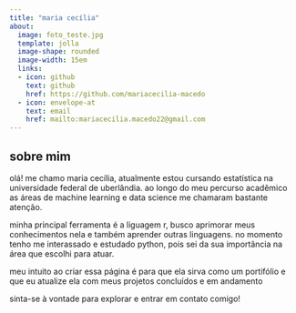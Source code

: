---
title: "maria cecília"
about:
  image: foto_teste.jpg
  template: jolla
  image-shape: rounded
  image-width: 15em 
  links:
  - icon: github
    text: github
    href: https://github.com/mariacecilia-macedo
  - icon: envelope-at
    text: email
    href: mailto:mariacecilia.macedo22@gmail.com
---

## sobre mim 

olá! me chamo maria cecília, atualmente estou cursando estatística na universidade federal de uberlândia. ao longo do meu percurso acadêmico as áreas de machine learning e data science me chamaram bastante atenção.

minha principal ferramenta é a liguagem r, busco aprimorar meus conhecimentos nela e também aprender outras linguagens. no momento tenho me interassado e estudado python, pois sei da sua importância na área que escolhi para atuar.

meu intuito ao criar essa página é para que ela sirva como um portifólio e que eu atualize ela com meus projetos concluídos e em andamento

sinta-se à vontade para explorar e entrar em contato comigo!


